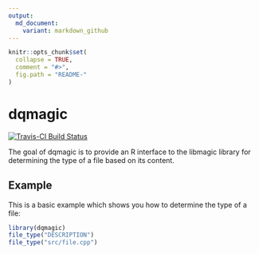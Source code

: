 ```yaml
---
output:
  md_document:
    variant: markdown_github
---
```


<!-- README.md is generated from README.Rmd. Please edit that file -->

```r
knitr::opts_chunk$set(
  collapse = TRUE,
  comment = "#>",
  fig.path = "README-"
)
```

# dqmagic

[![Travis-CI Build Status](https://travis-ci.org/RInstitute/dqmagic.svg?branch=master)](https://travis-ci.org/RInstitute/dqmagic)

The goal of dqmagic is to provide an R interface to the libmagic library for
determining the type of a file based on its content.

## Example

This is a basic example which shows you how to determine the type of a file:

```r
library(dqmagic)
file_type("DESCRIPTION")
file_type("src/file.cpp")
```
